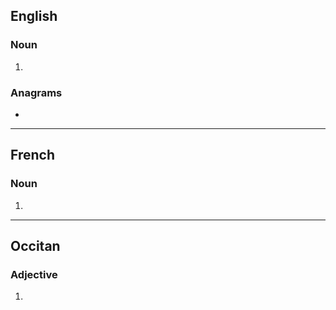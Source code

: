 {{also|públics}}
==English==

===Noun===
{{head|en|noun form}}

# {{plural of|en|public}}

===Anagrams===
* {{anagrams|en|a=bcilpsu|subclip}}

----

==French==

===Noun===
{{head|fr|noun plural form|g=m}}

# {{plural of|fr|public}}

----

==Occitan==

===Adjective===
{{head|oc|adjective form}}

# {{masculine plural of|oc|public}}